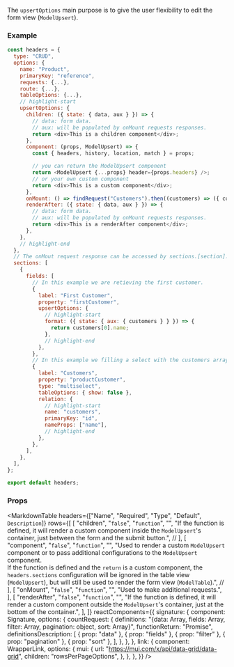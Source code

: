 
The `upsertOptions` main purpose is to give the user flexibility to edit the form view (`ModelUpsert`).

### Example

```js
const headers = {
  type: "CRUD",
  options: {
    name: "Product",
    primaryKey: "reference",
    requests: {...},
    route: {...},
    tableOptions: {...},
    // highlight-start
    upsertOptions: {
      children: ({ state: { data, aux } }) => {
        // data: form data.
        // aux: will be populated by onMount requests responses.
        return <div>This is a children component</div>;
      },
      component: (props, ModelUpsert) => {
        const { headers, history, location, match } = props;

        // you can return the ModelUpsert component
        return <ModelUpsert {...props} header={props.headers} />;
        // or your own custom component
        return <div>This is a custom component</div>;
      },
      onMount: () => findRequest("Customers").then((customers) => ({ customers })),
      renderAfter: ({ state: { data, aux } }) => {
        // data: form data.
        // aux: will be populated by onMount requests responses.
        return <div>This is a renderAfter component</div>;
      },
    },
    // highlight-end
  },
  // The onMout request response can be accessed by sections.[section].field, for example:
  sections: [
    {
      fields: [
        // In this example we are retieving the first customer.
        {
          label: "First Customer",
          property: "firstCustomer",
          upsertOptions: {
            // highlight-start
            format: ({ state: { aux: { customers } } }) => {
              return customers[0].name;
            },
            // highlight-end
          },
        },
        // In this example we filling a select with the customers array.
        {
          label: "Customers",
          property: "productCustomer",
          type: "multiselect",
          tableOptions: { show: false },
          relation: {
            // highlight-start
            name: "customers",
            primaryKey: "id",
            nameProps: ["name"],
            // highlight-end
          },
        },
      ],
    },
  ],
};

export default headers;
```

### Props

<MarkdownTable
  headers={["Name", "Required", "Type", "Default", `Description`]}
  rows={[
    [
      "children",
      "`false`",
      "`function`",
      "",
      "If the function is defined, it will render a custom component inside the `ModelUpsert`'s container, just between the form and the submit button.", //<rc cn=link o=children/> <rc cn=signature o=countRequest />
    ],
    [
      "component",
      "`false`",
      "`function`",
      "",
      "Used to render a custom `ModelUpsert` component or to pass additional configurations to the `ModelUpsert` component. <br /> If the function is defined and the `return` is a custom component, the `headers.sections` configuration will be ignored in the table view (`ModelUpsert`), but will still be used to render the form view (`ModelTable`).", //<rc cn=signature o=countRequest />
    ],
    [
      "onMount",
      "`false`",
      "`function`",
      "",
      "Used to make additional requests.",
    ],
    [
      "renderAfter",
      "`false`",
      "`function`",
      "",
      "If the function is defined, it will render a custom component outside the `ModelUpsert`'s container, just at the bottom of the container.",
    ],
  ]}
  reactComponents={{
    signature: {
      component: Signature,
      options: {
        countRequest: {
          definitions:
            "{data: Array, fields: Array, filter: Array, pagination: object, sort: Array}",
          functionReturn: "Promise",
          definitionsDescription: [
            { prop: "data" },
            { prop: "fields" },
            { prop: "filter" },
            { prop: "pagination" },
            { prop: "sort" },
          ],
        },
      },
    },
    link: {
      component: WrapperLink,
      options: {
        mui: {
          url: "https://mui.com/x/api/data-grid/data-grid",
          children: "rowsPerPageOptions",
        },
      },
    },
  }}
/>
